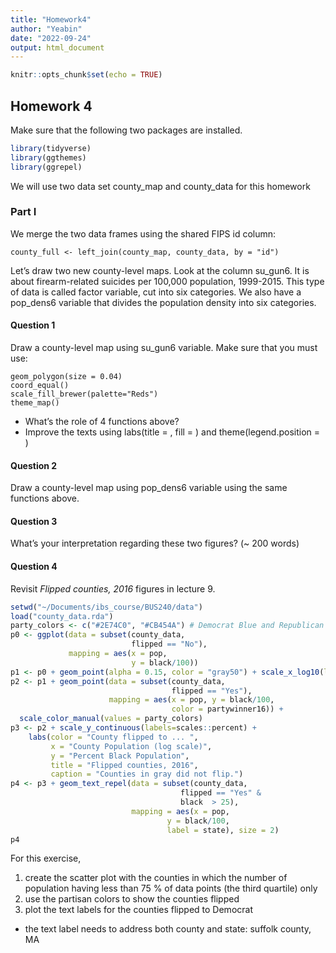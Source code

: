 ```yaml
---
title: "Homework4"
author: "Yeabin"
date: "2022-09-24"
output: html_document
---
```


```r
knitr::opts_chunk$set(echo = TRUE)
```
<h2> Homework 4 </h2>

Make sure that the following two packages are installed.
```r
library(tidyverse)
library(ggthemes)
library(ggrepel)
```

We will use two data set county_map and county_data for this homework 

### Part I

We merge the two data frames using the shared FIPS id column:
```
county_full <- left_join(county_map, county_data, by = "id")
```

Let’s draw two new county-level maps. Look at the column su_gun6. It is about firearm-related suicides per 100,000 population, 1999-2015. This type of data is called factor variable, cut into six categories. We also have a pop_dens6 variable that divides the population density into six categories.

#### Question 1
Draw a county-level map using su_gun6 variable. Make sure that you must use: 
```
geom_polygon(size = 0.04)
coord_equal()
scale_fill_brewer(palette="Reds")
theme_map() 
```
- What's the role of 4 functions above?
- Improve the texts using labs(title = , fill = ) and theme(legend.position = ) 

#### Question 2
Draw a county-level map using pop_dens6 variable using the same functions above.

#### Question 3
What's your interpretation regarding these two figures? (~ 200 words)

#### Question 4
Revisit <em>Flipped counties, 2016</em> figures in lecture 9.
```r
setwd("~/Documents/ibs_course/BUS240/data")
load("county_data.rda")
party_colors <- c("#2E74C0", "#CB454A") # Democrat Blue and Republican Red
p0 <- ggplot(data = subset(county_data,
                           flipped == "No"),
             mapping = aes(x = pop,
                           y = black/100))
p1 <- p0 + geom_point(alpha = 0.15, color = "gray50") + scale_x_log10(labels=scales::comma) 
p2 <- p1 + geom_point(data = subset(county_data,
                                    flipped == "Yes"),
                      mapping = aes(x = pop, y = black/100,
                                    color = partywinner16)) +
  scale_color_manual(values = party_colors)
p3 <- p2 + scale_y_continuous(labels=scales::percent) +
    labs(color = "County flipped to ... ",
         x = "County Population (log scale)",
         y = "Percent Black Population",
         title = "Flipped counties, 2016",
         caption = "Counties in gray did not flip.")
p4 <- p3 + geom_text_repel(data = subset(county_data,
                                      flipped == "Yes" &
                                      black  > 25),
                           mapping = aes(x = pop,
                                   y = black/100,
                                   label = state), size = 2)
p4
```

For this exercise, 

1. create the scatter plot with the counties in which the number of population having less than 75 % of data points (the third quartile) only
2. use the partisan colors to show the counties flipped
3. plot the text labels for the counties flipped to Democrat 
  - the text label needs to address both county and state: suffolk county, MA
